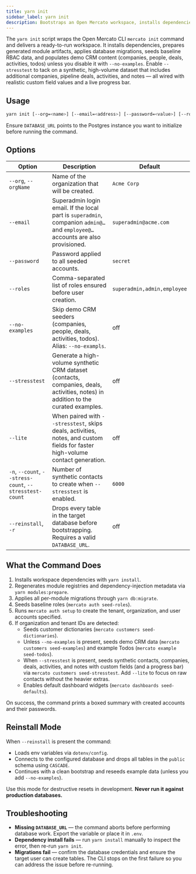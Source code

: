 ```yaml
---
title: yarn init
sidebar_label: yarn init
description: Bootstraps an Open Mercato workspace, installs dependencies, runs migrations, and seeds default data.
---
```


The `yarn init` script wraps the Open Mercato CLI `mercato init` command and delivers a ready-to-run workspace. It installs dependencies, prepares generated module artifacts, applies database migrations, seeds baseline RBAC data, and populates demo CRM content (companies, people, deals, activities, todos) unless you disable it with `--no-examples`. Enable `--stresstest` to tack on a synthetic, high-volume dataset that includes additional companies, pipeline deals, activities, and notes — all wired with realistic custom field values and a live progress bar.

## Usage

```bash
yarn init [--org=<name>] [--email=<address>] [--password=<value>] [--roles=<csv>] [--no-examples] [--stresstest] [--lite] [-n <count>] [--count=<count>] [--reinstall|-r]
```

Ensure `DATABASE_URL` points to the Postgres instance you want to initialize before running the command.

## Options

| Option | Description | Default |
| --- | --- | --- |
| `--org`, `--orgName` | Name of the organization that will be created. | `Acme Corp` |
| `--email` | Superadmin login email. If the local part is `superadmin`, companion `admin@…` and `employee@…` accounts are also provisioned. | `superadmin@acme.com` |
| `--password` | Password applied to all seeded accounts. | `secret` |
| `--roles` | Comma-separated list of roles ensured before user creation. | `superadmin,admin,employee` |
| `--no-examples` | Skip demo CRM seeders (companies, people, deals, activities, todos). Alias: `--no-exampls`. | off |
| `--stresstest` | Generate a high-volume synthetic CRM dataset (contacts, companies, deals, activities, notes) in addition to the curated examples. | off |
| `--lite` | When paired with `--stresstest`, skips deals, activities, notes, and custom fields for faster high-volume contact generation. | off |
| `-n`, `--count`, `--stress-count`, `--stresstest-count` | Number of synthetic contacts to create when `--stresstest` is enabled. | `6000` |
| `--reinstall`, `-r` | Drops every table in the target database before bootstrapping. Requires a valid `DATABASE_URL`. | off |

## What the Command Does

1. Installs workspace dependencies with `yarn install`.
2. Regenerates module registries and dependency-injection metadata via `yarn modules:prepare`.
3. Applies all per-module migrations through `yarn db:migrate`.
4. Seeds baseline roles (`mercato auth seed-roles`).
5. Runs `mercato auth setup` to create the tenant, organization, and user accounts specified.
6. If organization and tenant IDs are detected:
   - Seeds customer dictionaries (`mercato customers seed-dictionaries`).
   - Unless `--no-examples` is present, seeds demo CRM data (`mercato customers seed-examples`) and example Todos (`mercato example seed-todos`).
   - When `--stresstest` is present, seeds synthetic contacts, companies, deals, activities, and notes with custom fields (and a progress bar) via `mercato customers seed-stresstest`. Add `--lite` to focus on raw contacts without the heavier extras.
   - Enables default dashboard widgets (`mercato dashboards seed-defaults`).

On success, the command prints a boxed summary with created accounts and their passwords.

## Reinstall Mode

When `--reinstall` is present the command:

- Loads env variables via `dotenv/config`.
- Connects to the configured database and drops all tables in the `public` schema using `CASCADE`.
- Continues with a clean bootstrap and reseeds example data (unless you add `--no-examples`).

Use this mode for destructive resets in development. **Never run it against production databases.**

## Troubleshooting

- **Missing `DATABASE_URL`** — the command aborts before performing database work. Export the variable or place it in `.env`.
- **Dependency install fails** — run `yarn install` manually to inspect the error, then re-run `yarn init`.
- **Migrations fail** — confirm the database credentials and ensure the target user can create tables. The CLI stops on the first failure so you can address the issue before re-running.
